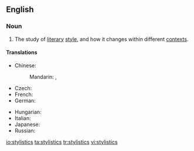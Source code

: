 ==English==

===Noun===
{{wikipedia|stylistics (linguistics)}}
{{en-noun|-}}

# {{linguistics}} The study of [[literary]] [[style]], and how it changes within different [[context]]s.

====Translations====
{{trans-top|study of literary style}}
* Chinese:
*: Mandarin: {{t|cmn|文體學|sc=Hani}}, {{t|cmn|文体学|tr=wéntǐxué|sc=Hani}}
* Czech: {{t-|cs|stylistika|f}}
* French: {{t|fr|stylistique|f}}
* German: {{t|de|Stilistik|f}}
{{trans-mid}}
* Hungarian: {{t-|hu|stilisztika}}
* Italian: {{t-|it|stilistica|f}}
* Japanese: {{t|ja|文体論|tr=ぶんたいろん, buntairon|sc=Jpan}}
* Russian: {{t|ru|стилистика|f|tr=stilístika|sc=Cyrl}}
{{trans-bottom}}

[[io:stylistics]]
[[ta:stylistics]]
[[tr:stylistics]]
[[vi:stylistics]]